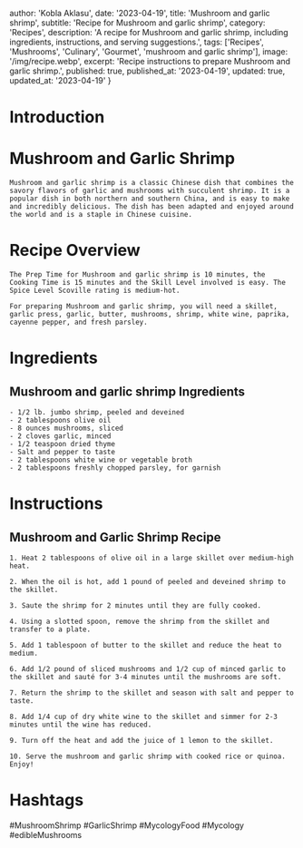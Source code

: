
  author: 'Kobla Aklasu',
  date: '2023-04-19',
  title: 'Mushroom and garlic shrimp',
  subtitle: 'Recipe for Mushroom and garlic shrimp',
  category: 'Recipes',
  description: 'A recipe for Mushroom and garlic shrimp, including ingredients, instructions, and serving suggestions.',
  tags: ['Recipes', 'Mushrooms', 'Culinary', 'Gourmet', 'mushroom and garlic shrimp'],
  image: '/img/recipe.webp',
  excerpt: 'Recipe instructions to prepare Mushroom and garlic shrimp.',
  published: true,
  published_at: '2023-04-19',
  updated: true,
  updated_at: '2023-04-19'
}


  # Introduction

# Mushroom and Garlic Shrimp
    
    Mushroom and garlic shrimp is a classic Chinese dish that combines the savory flavors of garlic and mushrooms with succulent shrimp. It is a popular dish in both northern and southern China, and is easy to make and incredibly delicious. The dish has been adapted and enjoyed around the world and is a staple in Chinese cuisine.

# Recipe Overview

    The Prep Time for Mushroom and garlic shrimp is 10 minutes, the Cooking Time is 15 minutes and the Skill Level involved is easy. The Spice Level Scoville rating is medium-hot.
    
    For preparing Mushroom and garlic shrimp, you will need a skillet, garlic press, garlic, butter, mushrooms, shrimp, white wine, paprika, cayenne pepper, and fresh parsley.

# Ingredients

## Mushroom and garlic shrimp Ingredients
    - 1/2 lb. jumbo shrimp, peeled and deveined
    - 2 tablespoons olive oil
    - 8 ounces mushrooms, sliced
    - 2 cloves garlic, minced
    - 1/2 teaspoon dried thyme
    - Salt and pepper to taste
    - 2 tablespoons white wine or vegetable broth
    - 2 tablespoons freshly chopped parsley, for garnish

# Instructions

## Mushroom and Garlic Shrimp Recipe
    
    1. Heat 2 tablespoons of olive oil in a large skillet over medium-high heat.
    
    2. When the oil is hot, add 1 pound of peeled and deveined shrimp to the skillet.
    
    3. Saute the shrimp for 2 minutes until they are fully cooked.
    
    4. Using a slotted spoon, remove the shrimp from the skillet and transfer to a plate.
    
    5. Add 1 tablespoon of butter to the skillet and reduce the heat to medium.
    
    6. Add 1/2 pound of sliced mushrooms and 1/2 cup of minced garlic to the skillet and sauté for 3-4 minutes until the mushrooms are soft.
    
    7. Return the shrimp to the skillet and season with salt and pepper to taste.
    
    8. Add 1/4 cup of dry white wine to the skillet and simmer for 2-3 minutes until the wine has reduced.
    
    9. Turn off the heat and add the juice of 1 lemon to the skillet.
    
    10. Serve the mushroom and garlic shrimp with cooked rice or quinoa. Enjoy!

# Hashtags

#MushroomShrimp #GarlicShrimp #MycologyFood #Mycology #edibleMushrooms



